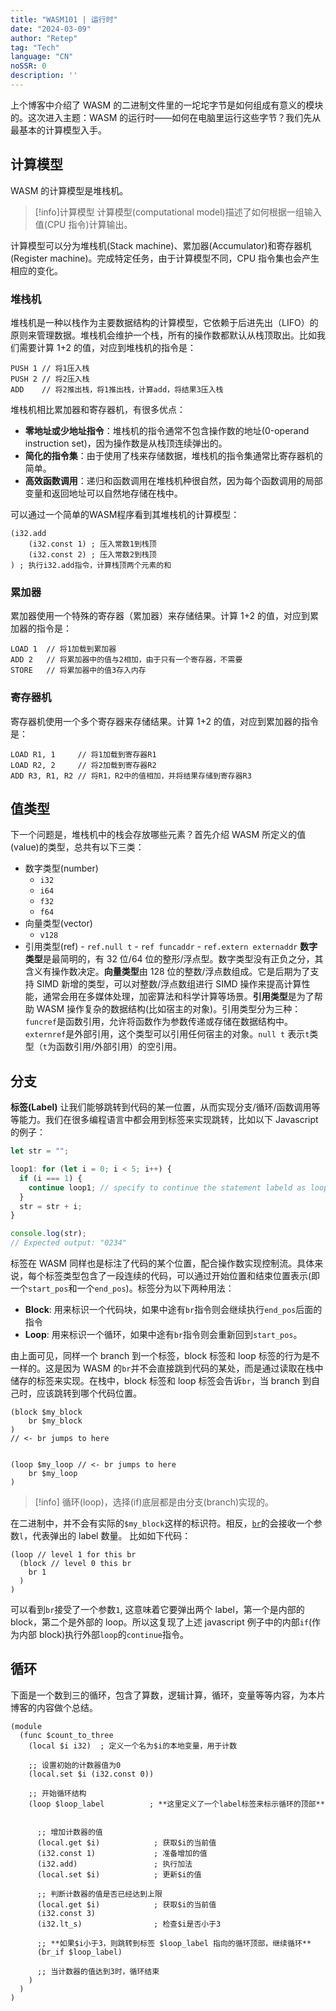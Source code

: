 ```yaml
---
title: "WASM101 | 运行时"
date: "2024-03-09"
author: "Retep"
tag: "Tech"
language: "CN"
noSSR: 0
description: ''
---
```


上个博客中介绍了 WASM 的二进制文件里的一坨坨字节是如何组成有意义的模块的。这次进入主题：WASM 的运行时——如何在电脑里运行这些字节？我们先从最基本的计算模型入手。

## 计算模型

WASM 的计算模型是堆栈机。

> [!info]计算模型
> 计算模型(computational model)描述了如何根据一组输入值(CPU 指令)计算输出。

计算模型可以分为堆栈机(Stack machine)、累加器(Accumulator)和寄存器机(Register machine)。完成特定任务，由于计算模型不同，CPU 指令集也会产生相应的变化。

### 堆栈机
堆栈机是一种以栈作为主要数据结构的计算模型，它依赖于后进先出（LIFO）的原则来管理数据。堆栈机会维护一个栈，所有的操作数都默认从栈顶取出。比如我们需要计算 1+2 的值，对应到堆栈机的指令是：

```plaintext
PUSH 1 // 将1压入栈
PUSH 2 // 将2压入栈
ADD    // 将2推出栈，将1推出栈，计算add，将结果3压入栈
```

堆栈机相比累加器和寄存器机，有很多优点：

- **零地址或少地址指令**：堆栈机的指令通常不包含操作数的地址(0-operand instruction set)，因为操作数是从栈顶连续弹出的。
- **简化的指令集**：由于使用了栈来存储数据，堆栈机的指令集通常比寄存器机的简单。
- **高效函数调用**：递归和函数调用在堆栈机种很自然，因为每个函数调用的局部变量和返回地址可以自然地存储在栈中。


可以通过一个简单的WASM程序看到其堆栈机的计算模型：
```plaintext
(i32.add
	(i32.const 1) ; 压入常数1到栈顶
	(i32.const 2) ; 压入常数2到栈顶
) ; 执行i32.add指令，计算栈顶两个元素的和
```


<Swiper>
  <ImageWithCaption image="/images/2024-03-09-WASM-branch-cn/add_1.png" caption="压入常数1到栈顶" />
  <ImageWithCaption image="/images/2024-03-09-WASM-branch-cn/add_2.png" caption="压入常数2到栈顶" />
  <ImageWithCaption image="/images/2024-03-09-WASM-branch-cn/add_3.png" caption="执行i32.add指令，计算栈顶两个元素的和" />
</Swiper>



### 累加器

累加器使用一个特殊的寄存器（累加器）来存储结果。计算 1+2 的值，对应到累加器的指令是：

```plaintext
LOAD 1  // 将1加载到累加器
ADD 2   // 将累加器中的值与2相加，由于只有一个寄存器，不需要
STORE   // 将累加器中的值3存入内存
```

### 寄存器机

寄存器机使用一个多个寄存器来存储结果。计算 1+2 的值，对应到累加器的指令是：

```plaintext
LOAD R1, 1     // 将1加载到寄存器R1
LOAD R2, 2     // 将2加载到寄存器R2
ADD R3, R1, R2 // 将R1，R2中的值相加，并将结果存储到寄存器R3
```


## 值类型

下一个问题是，堆栈机中的栈会存放哪些元素？首先介绍 WASM 所定义的值(value)的类型，总共有以下三类：

- 数字类型(number)
  - `i32`
  - `i64`
  - `f32`
  - `f64`
- 向量类型(vector)
  - `v128`
- 引用类型(ref) - `ref.null t` - `ref funcaddr` - `ref.extern externaddr`
  **数字类型**是最简明的，有 32 位/64 位的整形/浮点型。数字类型没有正负之分，其含义有操作数决定。**向量类型**由 128 位的整数/浮点数组成。它是后期为了支持 SIMD 新增的类型，可以对整数/浮点数组进行 SIMD 操作来提高计算性能，通常会用在多媒体处理，加密算法和科学计算等场景。**引用类型**是为了帮助 WASM 操作复杂的数据结构(比如宿主的对象)。引用类型分为三种：`funcref`是函数引用，允许将函数作为参数传递或存储在数据结构中。`externref`是外部引用，这个类型可以引用任何宿主的对象。`null t` 表示`t`类型（`t`为函数引用/外部引用）的空引用。





## 分支

**标签(Label)** 让我们能够跳转到代码的某一位置，从而实现分支/循环/函数调用等等能力。我们在很多编程语言中都会用到标签来实现跳转，比如以下 Javascript 的例子：

```js
let str = "";

loop1: for (let i = 0; i < 5; i++) {
  if (i === 1) {
    continue loop1; // specify to continue the statement labeld as loop1
  }
  str = str + i;
}

console.log(str);
// Expected output: "0234"
```

标签在 WASM 同样也是标注了代码的某个位置，配合操作数实现控制流。具体来说，每个标签类型包含了一段连续的代码，可以通过开始位置和结束位置表示(即一个`start_pos`和一个`end_pos`)。标签分为以下两种用法：

- **Block**: 用来标识一个代码块，如果中途有`br`指令则会继续执行`end_pos`后面的指令
- **Loop**: 用来标识一个循环，如果中途有`br`指令则会重新回到`start_pos`。




由上面可见，同样一个 branch 到一个标签，block 标签和 loop 标签的行为是不一样的。这是因为 WASM 的`br`并不会直接跳到代码的某处，而是通过读取在栈中储存的标签来实现。在栈中，block 标签和 loop 标签会告诉`br`，当 branch 到自己时，应该跳转到哪个代码位置。

```plaintext
(block $my_block
	br $my_block
)
// <- br jumps to here


(loop $my_loop // <- br jumps to here
	br $my_loop
)

```

> [!info]
> 循环(loop)，选择(if)底层都是由分支(branch)实现的。

在二进制中，并不会有实际的`$my_block`这样的标识符。相反，[`br`](https://webassembly.github.io/spec/core/exec/instructions.html#xref-syntax-instructions-syntax-instr-control-mathsf-br-l)的会接收一个参数`l`，代表弹出的 label 数量。
比如如下代码：

```plaintext
(loop // level 1 for this br
  (block // level 0 this br
    br 1
  )
)
```

可以看到`br`接受了一个参数`1`, 这意味着它要弹出两个 label，第一个是内部的 block，第二个是外部的 loop。所以这复现了上述 javascript 例子中的内部`if`(作为内部 block)执行外部`loop`的`continue`指令。


<Swiper>
  <ImageWithCaption image="/images/2024-03-09-WASM-branch-cn/loop_1.png" caption="声明了一个类型为loop的块。向栈内压一个labe，包含了arity=0表明这个块没有返回值，range=(1,5)表明这个块的起始位置是1，终止位置是5，continuation=1表明当branch到这个label时，跳到位置为1的指令（实现loop）。"/>
  <ImageWithCaption image="/images/2024-03-09-WASM-branch-cn/loop_2.png" caption="声明了一个类型为block的块。向栈内压一个labe，包含了arity=0表明这个块没有返回值，range=(2,4)表明这个块的起始位置是2，终止位置是4，continuation=5表明当branch到这个label时，跳到位置为5的指令（实现block）。"/>  
  <ImageWithCaption image="/images/2024-03-09-WASM-branch-cn/loop_3.png" caption="branch指令，由于参数是1，表明我们需要弹出一个label，然后branch到下一个label的continuation位置。由于栈中弹出的第一个label的arity是0，所以无需任何处理。如果arity=n!=0，则表明此时在该label上仍有n个值。需要把这n个值一并弹出。" />  
  <ImageWithCaption image="/images/2024-03-09-WASM-branch-cn/loop_4.png" caption="弹出一个label后下一个label的continuation标明了跳转代码的位置。"/> 
</Swiper>


## 循环

下面是一个数到三的循环，包含了算数，逻辑计算，循环，变量等等内容，为本片博客的内容做个总结。

```plaintext
(module
  (func $count_to_three
    (local $i i32)  ; 定义一个名为$i的本地变量，用于计数

    ;; 设置初始的计数器值为0
    (local.set $i (i32.const 0))

    ;; 开始循环结构
    (loop $loop_label          ; **这里定义了一个label标签来标示循环的顶部**


      ;; 增加计数器的值
      (local.get $i)            ; 获取$i的当前值
      (i32.const 1)             ; 准备增加的值
      (i32.add)                 ; 执行加法
      (local.set $i)            ; 更新$i的值

      ;; 判断计数器的值是否已经达到上限
      (local.get $i)            ; 获取$i的当前值
      (i32.const 3)
      (i32.lt_s)                ; 检查$i是否小于3

      ;; **如果$i小于3，则跳转到标签 $loop_label 指向的循环顶部，继续循环**
      (br_if $loop_label)

      ;; 当计数器的值达到3时，循环结束
    )
  )
)
```
<swiper-container>
  <image-with-caption src="/images/2024-03-09-WASM-branch-cn/count3_1.png" caption="声明了一个类型为loop的块。向栈内压一个labe，包含了arity=0表明这个块没有返回值，range=(1,10)表明这个块的起始位置是1，终止位置是10，continuation=1表明当branch到这个label时，跳到位置为1的指令（实现loop）" width="100%"></image-with-caption>  
  <image-with-caption src="/images/2024-03-09-WASM-branch-cn/count3_2.png" caption="从local variable向量中读取$i" width="100%"></image-with-caption>  
  <image-with-caption src="/images/2024-03-09-WASM-branch-cn/count3_3.png" caption="压入1" width="100%"></image-with-caption>  
  <image-with-caption src="/images/2024-03-09-WASM-branch-cn/count3_4.png" caption="执行$i+1，压入栈" width="100%"></image-with-caption>
  <image-with-caption src="/images/2024-03-09-WASM-branch-cn/count3_5.png" caption="$i=$i+1" width="100%"></image-with-caption>  
  <image-with-caption src="/images/2024-03-09-WASM-branch-cn/count3_6.png" caption="从local variable向量中读取$i" width="100%"></image-with-caption>
  <image-with-caption src="/images/2024-03-09-WASM-branch-cn/count3_7.png" caption="压入3" width="100%"></image-with-caption>  
  <image-with-caption src="/images/2024-03-09-WASM-branch-cn/count3_8.png" caption="弹出栈顶两个元素，进行大小比较。注意，先弹出的是第二个operand，后弹出的是第一个operand，所以这里是1?<3" width="100%"></image-with-caption>
  <image-with-caption src="/images/2024-03-09-WASM-branch-cn/count3_9.png" caption="比较结果是true，所以执行branch" width="100%"></image-with-caption>  
  <image-with-caption src="/images/2024-03-09-WASM-branch-cn/count3_10.png" caption="跳转到label指定位置，重新开始循环" width="100%"></image-with-caption>
  <image-with-caption src="/images/2024-03-09-WASM-branch-cn/wait.jpg" caption="a few moments later" width="100%"></image-with-caption>  
  <image-with-caption src="/images/2024-03-09-WASM-branch-cn/count3_11.png" caption="经过三轮循环，此时$i=3，比较结果是false" width="100%"></image-with-caption>
  <image-with-caption src="/images/2024-03-09-WASM-branch-cn/count3_12.png" caption="branch不执行" width="100%"></image-with-caption>  
  <image-with-caption src="/images/2024-03-09-WASM-branch-cn/count3_13.png" caption="推出循环" width="100%"></image-with-caption>                 
</swiper-container>